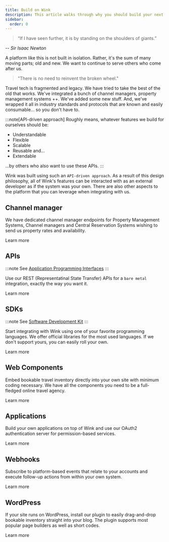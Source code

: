 ```yaml
---
title: Build on Wink
description: This article walks through why you should build your next travel startup on top of Wink to save time and money.
sidebar:
  order: 0
---
```



> “If I have seen further, it is by standing on the shoulders of giants.” 

-- *Sir Isaac Newton*

A platform like this is not built in isolation. Rather, it's the sum of many moving parts; old and new. We want to continue to serve others who come after us. 

> "There is no need to reinvent the broken wheel."

Travel tech is fragmented and legacy. We have tried to take the best of the old that works. We've integrated a bunch of channel managers, property management systems ++. We've added some new stuff. And, we've wrapped it all in industry standards and protocols that are known and easily consumable... so you don't have to.

:::note[API-driven approach]
Roughly means, whatever features we build for ourselves should be:
 
- Understandable
- Flexible
- Scalable
- Reusable and...
- Extendable 

...by others who also want to use these APIs.
:::

Wink was built using such an `API-driven approach`. As a result of this design philosophy, all of Wink's features can be interacted with as an external developer as if the system was your own. There are also other aspects to the platform that you can leverage when integrating with us. 

## Channel manager

We have dedicated channel manager endpoints for Property Management Systems, Channel managers and Central Reservation Systems wishing to send us property rates and availability.

<LinkButton href="/developer/apis/#rate-provider">Learn more</LinkButton>

## APIs

:::note
See [Application Programming Interfaces](https://learning.postman.com/docs/getting-started/introduction/)
:::

Use our REST (Representatinal State Transfer) APIs for a `bare metal` integration, exactly the way you want it. 

<LinkButton href="/developer/apis">Learn more</LinkButton>

## SDKs

:::note
See [Software Development Kit](https://www.redhat.com/en/topics/api/what-is-a-software-development-kit-sdk)
:::

Start integrating with Wink using one of your favorite programming languages. We offer official libraries for the most used languages. If we don't support yours, you can easily roll your own.

<LinkButton href="/developer/sdks">Learn more</LinkButton>

## Web Components

Embed bookable travel inventory directly into your own site with minimum coding necessary. We have all the components you need to be a full-fledged online travel agency.

<LinkButton href="/developer/web-components">Learn more</LinkButton>

## Applications

Build your own applications on top of Wink and use our OAuth2 authentication server for permission-based services.

<LinkButton href="/developer/applications">Learn more</LinkButton>

## Webhooks

Subscribe to platform-based events that relate to your accounts and execute follow-up actions from within your own system.

<LinkButton href="/developer/webhooks">Learn more</LinkButton>


## WordPress

 If your site runs on WordPress, install our plugin to easily drag-and-drop bookable inventory straight into your blog. The plugin supports most popular page builders as well as short codes.

<LinkButton href="/developer/webhooks">Learn more</LinkButton>

